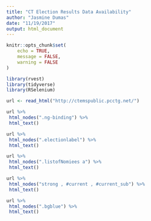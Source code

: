 ```yaml
---
title: "CT Election Results Data Availability"
author: "Jasmine Dumas"
date: "11/19/2017"
output: html_document
---
```


```r
knitr::opts_chunk$set(
	echo = TRUE,
	message = FALSE,
	warning = FALSE
)
```

```r
library(rvest)
library(tidyverse)
library(RSelenium)
```


```r
url <- read_html("http://ctemspublic.pcctg.net/")

url %>%
 html_nodes(".ng-binding") %>%
 html_text()

```

```r
url %>%
 html_nodes(".electionlabel") %>%
 html_text()
```


```r
url %>%
 html_nodes(".listofNomiees a") %>%
 html_text()
```

```r
url %>%
 html_nodes("strong , #current , #current_sub") %>%
 html_text()
```


```r
url %>%
 html_nodes(".bgblue") %>%
 html_text()
```




